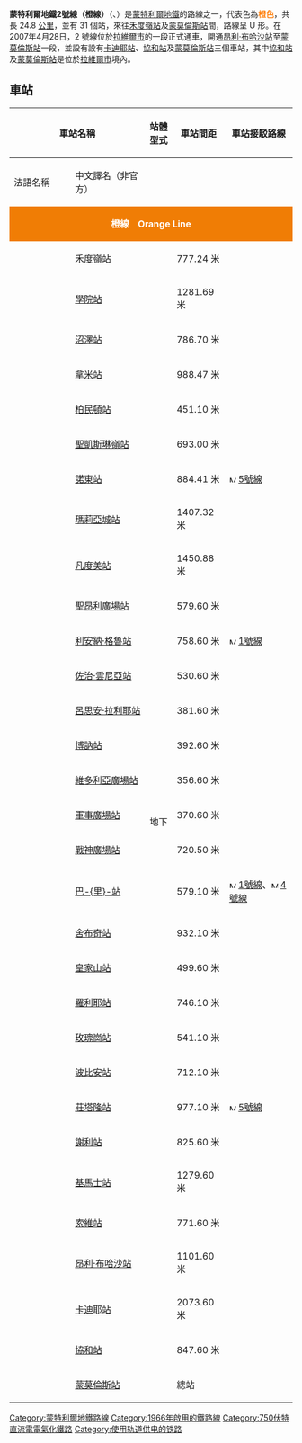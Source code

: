 {{NoteTA
|G1=Transport
|G2=TO
|1=zh-tw:橘線;zh-hant:橙線;zh-hans: 橙线; 
|2=zh-tw:橘;zh-hant:橙;zh-hans: 橙; 
|3=zh-hk:基馬士;zh-mo:基馬士;zh-hant:克雷馬西;
}}
'''蒙特利爾地鐵2號線（橙線）'''（{{lang-fr|Ligne Orange (Ligne 2) de Métro de Montréal}}、{{lang-en|Montreal Metro Line 2 (Orange)}}）是[[蒙特利爾地鐵|蒙特利爾地鐵]]的路線之一，代表色為'''<span style="color: #FF7F0B">橙色</span>'''，共長 24.8 [[公里|公里]]，並有 31 個站，來往[[禾度嶺站|禾度嶺站]]及[[蒙莫倫斯站|蒙莫倫斯站]]間，路線呈 U 形。在2007年4月28日，2 號線位於[[拉維爾市|拉維爾市]]的一段正式通車，開通[[昂利·布哈沙站|昂利·布哈沙站]]至[[蒙莫倫斯站|蒙莫倫斯站]]一段，並設有設有[[卡迪耶站|卡迪耶站]]、[[協和站_(蒙特利爾)|協和站]]及[[蒙莫倫斯站|蒙莫倫斯站]]三個車站，其中[[協和站_(蒙特利爾)|協和站]]及[[蒙莫倫斯站|蒙莫倫斯站]]是位於[[拉維爾市|拉維爾市]]境內。

== 車站 ==
{| class="wikitable" style="font-size:100%;width:70%; text-align: center"
!style="width:42%" colspan="2"|車站名稱
!style="width:8%"  rowspan="2"|站體型式
!style="width:11%" rowspan="2"|車站間距
!style="width:20%" rowspan="2"|車站接駁路線
!style="width:13%" rowspan="2"|啟用日期
|-
!style="width:18%" |法語名稱
!style="width:22%" |中文譯名（非官方）
|-
| colspan=10 align="center" style="background:#F07D05;color:#FFFFFF;" |'''橙線　Orange Line'''
|- 
| {{lang|fr|Côte-Vertu}}
| [[禾度嶺站|禾度嶺站]]
| rowspan="31"|地下
| 777.24 米
| 
| 1986年11月3日
|- 
| {{lang|fr|Du Collège}}
| [[學院站|學院站]]
| 1281.69 米
| 
| rowspan="3"|1984年1月9日
|- 
| {{lang|fr|De La Savane}}
| [[沼澤站|沼澤站]]
| 786.70 米
| 
|- 
| {{lang|fr|Namur}}
| [[拿米站|拿米站]]
| 988.47 米
| 
|- 
| {{lang|fr|Plamondon}}
| [[柏民頓站|柏民頓站]]
| 451.10 米
| 
| 1984年6月29日
|- 
| {{lang|fr|Côte-Sainte-Catherine}}
| [[聖凱斯琳嶺站|聖凱斯琳嶺站]]
| 693.00 米
| 
| 1982年1月4日
|- 
| {{lang|fr|Snowdon}}
| [[諾東站|諾東站]]
| 884.41 米
| [[File:MtlMetro5.svg|12px]] [[蒙特利爾地鐵5號線|5號線]]
| rowspan="3"|1981年9月7日
|- 
| {{lang|fr|Villa-Maria}}
| [[瑪莉亞城站|瑪莉亞城站]]
| 1407.32 米
| 
|- 
| {{lang|fr|Vendôme}}
| [[凡度美站|凡度美站]]
| 1450.88 米
| 
|- 
| {{lang|fr|Place-Saint-Henri}}
| [[聖昂利廣場站|聖昂利廣場站]]
| 579.60 米
| 
| rowspan="4"|1980年4月28日
|- 
| {{lang|fr|Lionel-Groulx}}
| [[利安納·格魯站|利安納·格魯站]]
| 758.60 米
| [[File:MtlMetro1.svg|12px]] [[蒙特利爾地鐵1號線|1號線]]
|- 
| {{lang|fr|Georges-Vanier}}
| [[佐治·雲尼亞站|佐治·雲尼亞站]]
| 530.60 米
| 
|- 
| {{lang|fr|Lucien-L'Allier}}
| [[呂思安·拉利耶站|呂思安·拉利耶站]]
| 381.60 米
| 
|- 
| {{lang|fr|Bonaventure}}
| [[博讷站_(蒙特利尔)|博訥站]]
| 392.60 米
| 
| 1967年2月13日
|- 
| {{lang|fr|Square-Victoria}}
| [[維多利亞廣場站|維多利亞廣場站]]
| 356.60 米
| 
| rowspan="14"|1966年10月14日
|- 
| {{lang|fr|Place-d'Armes}}
| [[軍事廣場站|軍事廣場站]]
| 370.60 米
| 
|- 
| {{lang|fr|Champ-de-Mars}}
| [[戰神廣場站|戰神廣場站]]
| 720.50 米
| 
|- 
| {{lang|fr|Berri-UQAM}}
| [[巴里站|巴-{里}-站]]<br/>
| 579.10 米
| [[File:MtlMetro1.svg|12px]] [[蒙特利爾地鐵1號線|1號線]]、[[File:MtlMetro4.svg|12px]] [[蒙特利爾地鐵4號線|4號線]]
|- 
| {{lang|fr|Sherbrooke}}
| [[舍布奇站|舍布奇站]]
| 932.10 米
| 
|- 
| {{lang|fr|Mont-Royal}}
| [[皇家山站|皇家山站]]
| 499.60 米
| 
|- 
| {{lang|fr|Laurier}}
| [[羅利耶站|羅利耶站]]
| 746.10 米
| 
|- 
| {{lang|fr|Rosemont}}
| [[玫瑰崗站|玫瑰崗站]]
| 541.10 米
| 
|- 
| {{lang|fr|Beaubien}}
| [[波比安站|波比安站]]
| 712.10 米
| 
|- 
| {{lang|fr|Jean-Talon}}
| [[莊塔隆站|莊塔隆站]]
| 977.10 米
| [[File:MtlMetro5.svg|12px]] [[蒙特利爾地鐵5號線|5號線]]
|- 
| {{lang|fr|Jarry}}
| [[謝利站|謝利站]]
| 825.60 米
| 
|- 
| {{lang|fr|Crémazie}}
| [[克雷馬西站|基馬士站]]
| 1279.60 米
| 
|- 
| {{lang|fr|Sauvé}}
| [[索維站|索維站]]
| 771.60 米
| 
|- 
| {{lang|fr|Henri-Bourassa}}
| [[昂利·布哈沙站|昂利·布哈沙站]]
| 1101.60 米
| 
|- 
| {{lang|fr|Cartier}}
| [[卡迪耶站|卡迪耶站]]
| 2073.60 米
| 
| rowspan="3"|2007年4月26日
|- 
| {{lang|fr|De La Concorde}}
| [[協和站_(蒙特利爾)|協和站]]
| 847.60 米
| 
|- 
| {{lang|fr|Montmorency}}
| [[蒙莫倫斯站|蒙莫倫斯站]]
| 總站
| 
|}
{{蒙特利爾地鐵橙線}}
[[Category:蒙特利爾地鐵路線|Category:蒙特利爾地鐵路線]]
[[Category:1966年啟用的鐵路線|Category:1966年啟用的鐵路線]]
[[Category:750伏特直流電電氣化鐵路|Category:750伏特直流電電氣化鐵路]]
[[Category:使用轨道供电的铁路|Category:使用轨道供电的铁路]]